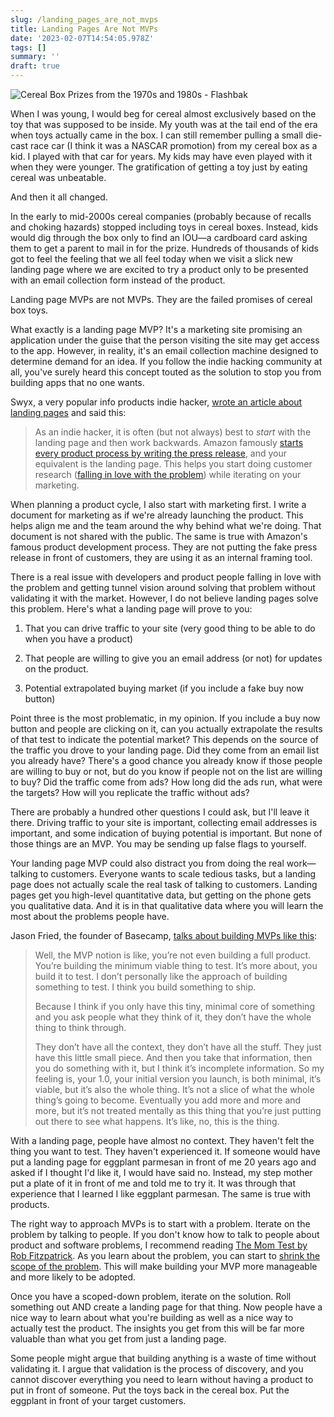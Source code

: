 ```yaml
---
slug: /landing_pages_are_not_mvps
title: Landing Pages Are Not MVPs
date: '2023-02-07T14:54:05.978Z'
tags: []
summary: ''
draft: true
---
```

![Cereal Box Prizes from the 1970s and 1980s - Flashbak](https://flashbak.com/wp-content/uploads/2018/10/vintage-cereal-toys.png)

When I was young, I would beg for cereal almost exclusively based on the toy that was supposed to be inside. My youth was at the tail end of the era when toys actually came in the box. I can still remember pulling a small die-cast race car (I think it was a NASCAR promotion) from my cereal box as a kid. I played with that car for years. My kids may have even played with it when they were younger. The gratification of getting a toy just by eating cereal was unbeatable.

And then it all changed.

In the early to mid-2000s cereal companies (probably because of recalls and choking hazards) stopped including toys in cereal boxes. Instead, kids would dig through the box only to find an IOU—a cardboard card asking them to get a parent to mail in for the prize. Hundreds of thousands of kids got to feel the feeling that we all feel today when we visit a slick new landing page where we are excited to try a product only to be presented with an email collection form instead of the product.

Landing page MVPs are not MVPs. They are the failed promises of cereal box toys.

What exactly is a landing page MVP? It's a marketing site promising an application under the guise that the person visiting the site may get access to the app. However, in reality, it's an email collection machine designed to determine demand for an idea. If you follow the indie hacking community at all, you've surely heard this concept touted as the solution to stop you from building apps that no one wants.

Swyx, a very popular info products indie hacker, [wrote an article about landing pages](https://www.indiehackers.com/@swyx/dd474c1b2d) and said this:

> As an indie hacker, it is often (but not always) best to _start_ with the landing page and then work backwards. Amazon famously [starts every product process by writing the press release](http://www.allthingsdistributed.com/2006/11/working_backwards.html), and your equivalent is the landing page. This helps you start doing customer research ([falling in love with the problem](https://www.wired.co.uk/article/waze-uri-levine)) while iterating on your marketing.

When planning a product cycle, I also start with marketing first. I write a document for marketing as if we're already launching the product. This helps align me and the team around the why behind what we're doing. That document is not shared with the public. The same is true with Amazon's famous product development process. They are not putting the fake press release in front of customers, they are using it as an internal framing tool.

There is a real issue with developers and product people falling in love with the problem and getting tunnel vision around solving that problem without validating it with the market. However, I do not believe landing pages solve this problem. Here's what a landing page will prove to you:

1.  That you can drive traffic to your site (very good thing to be able to do when you have a product)
    
2.  That people are willing to give you an email address (or not) for updates on the product.
    
3.  Potential extrapolated buying market (if you include a fake buy now button)
    

Point three is the most problematic, in my opinion. If you include a buy now button and people are clicking on it, can you actually extrapolate the results of that test to indicate the potential market? This depends on the source of the traffic you drove to your landing page. Did they come from an email list you already have? There's a good chance you already know if those people are willing to buy or not, but do you know if people not on the list are willing to buy? Did the traffic come from ads? How long did the ads run, what were the targets? How will you replicate the traffic without ads?

There are probably a hundred other questions I could ask, but I'll leave it there. Driving traffic to your site is important, collecting email addresses is important, and some indication of buying potential is important. But none of those things are an MVP. You may be sending up false flags to yourself.

Your landing page MVP could also distract you from doing the real work—talking to customers. Everyone wants to scale tedious tasks, but a landing page does not actually scale the real task of talking to customers. Landing pages get you high-level quantitative data, but getting on the phone gets you qualitative data. And it is in that qualitative data where you will learn the most about the problems people have.

Jason Fried, the founder of Basecamp, [talks about building MVPs like this](https://37signals.com/podcast/build-half-a-product-not-a-half-assed-project/):

> Well, the MVP notion is like, you’re not even building a full product. You’re building the minimum viable thing to test. It’s more about, you build it to test. I don’t personally like the approach of building something to test. I think you build something to ship.
> 
> Because I think if you only have this tiny, minimal core of something and you ask people what they think of it, they don’t have the whole thing to think through.
> 
> They don’t have all the context, they don’t have all the stuff. They just have this little small piece. And then you take that information, then you do something with it, but I think it’s incomplete information. So my feeling is, your 1.0, your initial version you launch, is both minimal, it’s viable, but it’s also the whole thing. It’s not a slice of what the whole thing’s going to become. Eventually you add more and more and more, but it’s not treated mentally as this thing that you’re just putting out there to see what happens. It’s like, no, this is the thing.

With a landing page, people have almost no context. They haven't felt the thing you want to test. They haven't experienced it. If someone would have put a landing page for eggplant parmesan in front of me 20 years ago and asked if I thought I'd like it, I would have said no. Instead, my step mother put a plate of it in front of me and told me to try it. It was through that experience that I learned I like eggplant parmesan. The same is true with products.

The right way to approach MVPs is to start with a problem. Iterate on the problem by talking to people. If you don't know how to talk to people about product and software problems, I recommend reading [The Mom Test by Rob Fitzpatrick](https://www.momtestbook.com/). As you learn about the problem, you can start to [shrink the scope of the problem](https://polluterofminds.com/blog/dont_shrink_the_scope_of_the_solution,_shrink_the_scope_of_the_problem/). This will make building your MVP more manageable and more likely to be adopted.

Once you have a scoped-down problem, iterate on the solution. Roll something out AND create a landing page for that thing. Now people have a nice way to learn about what you're building as well as a nice way to actually test the product. The insights you get from this will be far more valuable than what you get from just a landing page.

Some people might argue that building anything is a waste of time without validating it. I argue that validation is the process of discovery, and you cannot discover everything you need to learn without having a product to put in front of someone. Put the toys back in the cereal box. Put the eggplant in front of your target customers.
